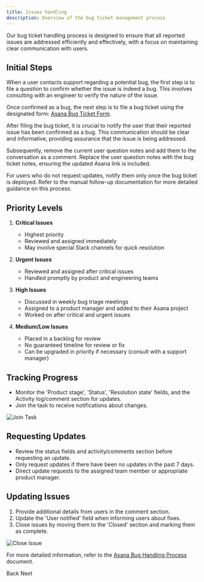 ```yaml
---
title: Issues handling
description: Overview of the bug ticket management process
---
```



Our bug ticket handling process is designed to ensure that all reported issues are addressed efficiently and effectively, with a focus on maintaining clear communication with users.

## Initial Steps

When a user contacts support regarding a potential bug, the first step is to file a question to confirm whether the issue is indeed a bug. This involves consulting with an engineer to verify the nature of the issue.

Once confirmed as a bug, the next step is to file a bug ticket using the designated form: [Asana Bug Ticket Form](https://form.asana.com/?k=zh54nFA9Blv9DGDoCVLVCg&d=1126683767705082).

After filing the bug ticket, it is crucial to notify the user that their reported issue has been confirmed as a bug. This communication should be clear and informative, providing assurance that the issue is being addressed.

Subsequently, remove the current user question notes and add them to the conversation as a comment. Replace the user question notes with the bug ticket notes, ensuring the updated Asana link is included.

For users who do not request updates, notify them only once the bug ticket is deployed. Refer to the manual follow-up documentation for more detailed guidance on this process.

## Priority Levels

1. **Critical Issues**
   - Highest priority
   - Reviewed and assigned immediately
   - May involve special Slack channels for quick resolution

2. **Urgent Issues**
   - Reviewed and assigned after critical issues
   - Handled promptly by product and engineering teams

3. **High Issues**
   - Discussed in weekly bug triage meetings
   - Assigned to a product manager and added to their Asana project
   - Worked on after critical and urgent issues

4. **Medium/Low Issues**
   - Placed in a backlog for review
   - No guaranteed timeline for review or fix
   - Can be upgraded in priority if necessary (consult with a support manager)

## Tracking Progress

- Monitor the 'Product stage', 'Status', 'Resolution state' fields, and the Activity log/comment section for updates.
- Join the task to receive notifications about changes.

![Join Task](../../../../../public/bug2.png)

## Requesting Updates

- Review the status fields and activity/comments section before requesting an update.
- Only request updates if there have been no updates in the past 7 days.
- Direct update requests to the assigned team member or appropriate product manager.

## Updating Issues

1. Provide additional details from users in the comment section.
2. Update the 'User notified' field when informing users about fixes.
3. Close issues by moving them to the 'Closed' section and marking them as complete.

![Close Issue](../../../../../public/bug3.png)

For more detailed information, refer to the [Asana Bug Handling Process](Asana%20bug%20handling%20process%20a2c55843366a4aa98617c36269501e2c.md) document.

<LinkButton href="/sop/bug-ticket-management/overview/">Back</LinkButton>
<LinkButton href="/sop/bug-ticket-management/manual-follow-up/">Next</LinkButton>